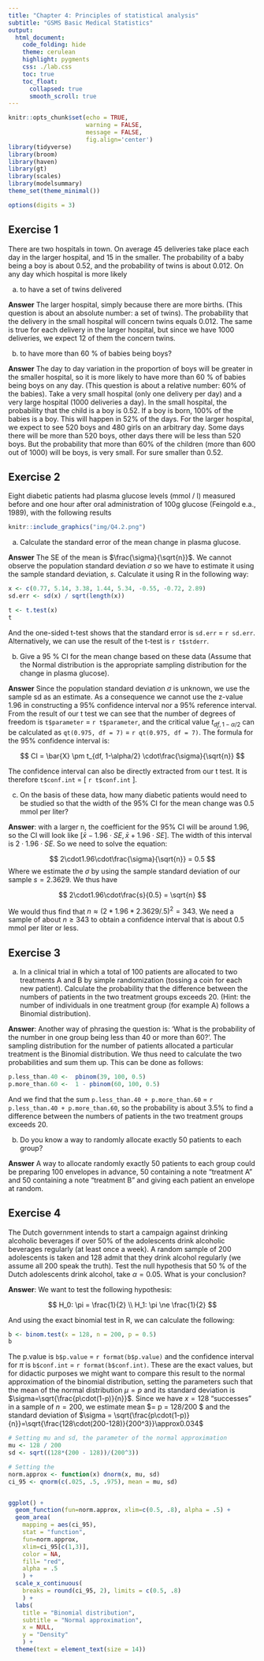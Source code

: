 ```yaml
---
title: "Chapter 4: Principles of statistical analysis"
subtitle: "GSMS Basic Medical Statistics"
output: 
  html_document:
    code_folding: hide
    theme: cerulean
    highlight: pygments
    css: ./lab.css
    toc: true
    toc_float:
      collapsed: true
      smooth_scroll: true   
---
```


```r

knitr::opts_chunk$set(echo = TRUE, 
                      warning = FALSE, 
                      message = FALSE, 
                      fig.align='center')
library(tidyverse)
library(broom)
library(haven)
library(gt)
library(scales)
library(modelsummary)
theme_set(theme_minimal())

options(digits = 3)

```

## Exercise 1


There are two hospitals in town. On average 45 deliveries take place each day in the larger hospital, and 15 in the smaller. The probability of a baby being a boy is about 0.52, and the probability of twins is about 0.012. On any day which hospital is more likely

(a) to have a set of twins delivered

**Answer** The larger hospital, simply because there are more births. (This question is about an absolute number: a set of twins). The probability that the delivery in the small hospital will concern twins equals 0.012. The same is true for each delivery in the larger hospital, but since we have 1000 deliveries, we expect 12 of them the concern twins.




(b) to have more than 60 % of babies being boys?

**Answer** The day to day variation in the proportion of boys will be greater in the smaller hospital, so it is more likely to have more than 60 % of babies being boys on any day. (This question is about a relative number: 60% of the babies). Take a very small hospital (only one delivery per day) and a very large hospital (1000 deliveries a day). In the small hospital, the probability that the child is a boy is 0.52. If a boy is born, 100% of the babies is a boy. This will happen in 52% of the days. For the larger hospital, we expect to see 520 boys and 480 girls on an arbitrary day. Some days there will be more than 520 boys, other days there will be less than 520 boys. But the probability that more than 60% of the children (more than 600 out of 1000) will be boys, is very small. For sure smaller than 0.52.



## Exercise 2

Eight diabetic patients had plasma glucose levels (mmol / l) measured before and one hour after oral administration of 100g glucose (Feingold e.a., 1989), with the following results

```r
knitr::include_graphics("img/Q4.2.png")
```


(a) Calculate the standard error of the mean change in plasma glucose.



**Answer** The SE of the mean is $\frac{\sigma}{\sqrt{n}}$. We cannot observe the population standard deviation $\sigma$ so we have to estimate it using the sample standard deviation, $s$. Calculate it using R in the following way: 

```r

x <- c(0.77, 5.14, 3.38, 1.44, 5.34, -0.55, -0.72, 2.89)
sd.err <- sd(x) / sqrt(length(x))

t <- t.test(x)
t

```

And the one-sided t-test shows that the standard error is `sd.err` = `r sd.err`. Alternatively, we can use the result of the t-test is `r t$stderr`. 

(b) Give a 95 % CI for the mean change based on these data (Assume that the Normal distribution is the appropriate sampling distribution for the change in plasma glucose).

**Answer**  Since the population standard deviation $\sigma$ is unknown, we use the sample sd as an estimate. As a consequence we cannot use the z-value 1.96 in constructing a 95% confidence interval nor a 95% reference interval. From the result of our t test we can see that the number of degrees of freedom is `t$parameter` = `r t$parameter`, and the critical value $t_{df, 1-\alpha/2}$ can be calculated as `qt(0.975, df = 7)` = `r qt(0.975, df = 7)`. The formula for the 95% confidence interval is: 



$$
CI = \bar{X} \pm t_{df, 1-\alpha/2} \cdot\frac{\sigma}{\sqrt{n}} 
$$

The confidence interval can also be directly extracted from our t test. It is therefore `t$conf.int ` = $[$ `r t$conf.int` $]$.


(c) On the basis of these data, how many diabetic patients would need to be studied so that the width of the 95% CI for the mean change was 0.5 mmol per liter? 


**Answer**:  with a larger n, the coefficient for the 95% CI will be around 1.96, so the CI will look like $[\bar{x} - 1.96\cdot SE , \bar{x} + 1.96\cdot SE]$. The width of this interval is $2\cdot1.96\cdot SE$. So we need to solve the equation: 

$$
2\cdot1.96\cdot\frac{\sigma}{\sqrt{n}} = 0.5
$$
Where we estimate the $\sigma$ by using the sample standard deviation of our sample $s = 2.3629$. We thus have

$$
2\cdot1.96\cdot\frac{s}{0.5} = \sqrt{n}
$$


We would thus find that $n \approx (2*1.96*2.3629/.5)^2 = 343$. We need a sample of about $n \ge 343$ to obtain a confidence interval that is about 0.5 mmol per liter or less. 







## Exercise 3


(a) In a clinical trial in which a total of 100 patients are allocated to two treatments A and B by simple randomization (tossing a coin for each new patient). Calculate the probability that the difference between the numbers of patients in the two treatment groups exceeds 20. (Hint: the number of individuals in one treatment group (for example A) follows a Binomial
distribution).


**Answer**:  Another way of phrasing the question is: ‘What is the probability of the number in one group being less than 40 or more than 60?’. The sampling distribution for the number of patients allocated a particular treatment is the Binomial distribution. We thus need to calculate the two probabilities and sum them up. This can be done as follows:  

```r
p.less_than.40 <-  pbinom(39, 100, 0.5)
p.more_than.60 <-  1 - pbinom(60, 100, 0.5)

```

And we find that the sum `p.less_than.40 + p.more_than.60` = `r p.less_than.40 + p.more_than.60`, so the probability is about 3.5% to find a difference between the numbers of patients in the two treatment groups exceeds 20. 

(b) Do you know a way to randomly allocate exactly 50 patients to each group?



**Answer** A way to allocate randomly exactly 50 patients to each group could be preparing 100 envelopes in advance, 50 containing a note "treatment A" and 50 containing a note "treatment B" and giving each patient an envelope at random.


## Exercise 4


The Dutch government intends to start a campaign against drinking alcoholic beverages if over 50% of the adolescents drink alcoholic beverages regularly (at least once a week). A random sample of 200 adolescents is taken and 128 admit that they drink alcohol regularly (we assume all 200 speak the truth). Test the null hypothesis that 50 % of the Dutch adolescents drink alcohol, take $\alpha = 0.05$. What is your conclusion?

**Answer**: We want to test the following hypothesis: 

$$
H_0: \pi = \frac{1}{2} \\
H_1: \pi \ne  \frac{1}{2}
$$

And using the exact binomial test in R, we can calculate the following: 

```r

b <- binom.test(x = 128, n = 200, p = 0.5)
b

```

The p.value is `b$p.value` = `r format(b$p.value)` and the confidence interval for $\pi$ is `b$conf.int` = `r format(b$conf.int)`. These are the exact values, but for didactic purposes we might want to compare this result to the normal approximation of the binomial distribution, setting the parameters such that the mean of the normal distribution $\mu = p$ and its standard deviation is $\sigma=\sqrt{\frac{p\cdot(1-p)}{n}}$. Since we have $x=128$ "successes" in a sample of $n = 200$, we estimate mean $\mu =  p = 128/200 $ and the standard deviation of $\sigma = \sqrt{\frac{p\cdot(1-p)}{n}}=\sqrt{\frac{128\cdot(200-128)}{200^3}}\approx0.034$

```r

# Setting mu and sd, the parameter of the normal approximation
mu <- 128 / 200
sd <- sqrt((128*(200 - 128))/(200^3))

# Setting the 
norm.approx <- function(x) dnorm(x, mu, sd)
ci_95 <- qnorm(c(.025, .5, .975), mean = mu, sd)


ggplot() + 
  geom_function(fun=norm.approx, xlim=c(0.5, .8), alpha = .5) + 
  geom_area(
    mapping = aes(ci_95), 
    stat = "function", 
    fun=norm.approx, 
    xlim=ci_95[c(1,3)],
    color = NA,
    fill= "red", 
    alpha = .5
    ) + 
  scale_x_continuous(
    breaks = round(ci_95, 2), limits = c(0.5, .8)
    ) + 
  labs(
    title = "Binomial distribution", 
    subtitle = "Normal approximation",
    x = NULL,
    y = "Density"
    ) + 
  theme(text = element_text(size = 14))
  




```



